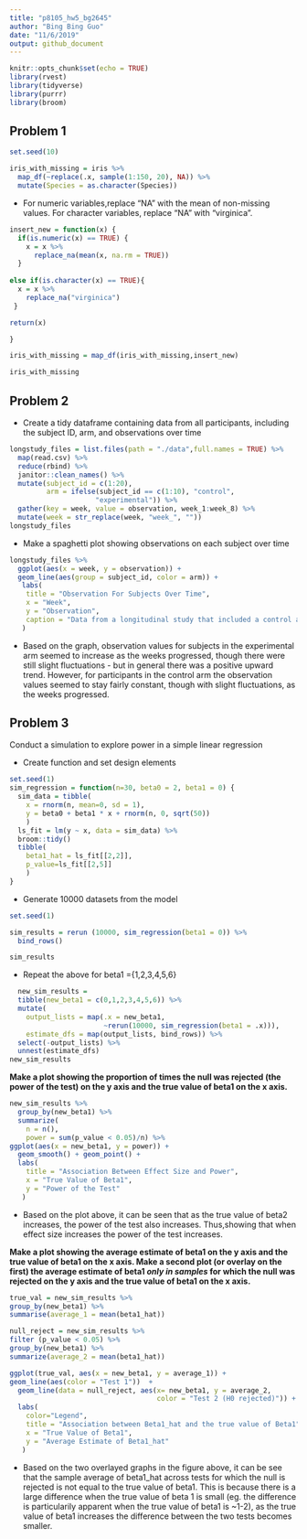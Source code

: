 ```yaml
---
title: "p8105_hw5_bg2645"
author: "Bing Bing Guo"
date: "11/6/2019"
output: github_document
---
```


```r
knitr::opts_chunk$set(echo = TRUE)
library(rvest)
library(tidyverse)
library(purrr)
library(broom)
```


## Problem 1 
```r
set.seed(10)

iris_with_missing = iris %>% 
  map_df(~replace(.x, sample(1:150, 20), NA)) %>%
  mutate(Species = as.character(Species))
```
* For numeric variables,replace "NA" with the mean of non-missing values. For character variables, replace "NA" with "virginica".
```r
insert_new = function(x) {
  if(is.numeric(x) == TRUE) {
    x = x %>%
      replace_na(mean(x, na.rm = TRUE))
  }
  
else if(is.character(x) == TRUE){
  x = x %>%
    replace_na("virginica")
 }

return(x)

}

iris_with_missing = map_df(iris_with_missing,insert_new) 

iris_with_missing
```

## Problem 2 
* Create a tidy dataframe containing data from all participants, including the subject ID, arm, and observations over time
```r
longstudy_files = list.files(path = "./data",full.names = TRUE) %>% 
  map(read.csv) %>% 
  reduce(rbind) %>% 
  janitor::clean_names() %>%
  mutate(subject_id = c(1:20), 
         arm = ifelse(subject_id == c(1:10), "control",
                     "experimental")) %>% 
  gather(key = week, value = observation, week_1:week_8) %>% 
  mutate(week = str_replace(week, "week_", ""))
longstudy_files
```
* Make a spaghetti plot showing observations on each subject over time
```r
longstudy_files %>% 
  ggplot(aes(x = week, y = observation)) + 
  geom_line(aes(group = subject_id, color = arm)) + 
   labs(
    title = "Observation For Subjects Over Time",
    x = "Week",
    y = "Observation",
    caption = "Data from a longitudinal study that included a control arm and an experimental arm"
   )
```

* Based on the graph, observation values for subjects in the experimental arm seemed to increase as the weeks progressed, though there were still slight fluctuations - but in general there was a positive upward trend. However, for participants in the control arm the observation values seemed to stay fairly constant, though with slight fluctuations, as the weeks progressed. 

## Problem 3 

Conduct a simulation to explore power in a simple linear regression 

* Create function and set design elements 

```r
set.seed(1)
sim_regression = function(n=30, beta0 = 2, beta1 = 0) {
  sim_data = tibble(
    x = rnorm(n, mean=0, sd = 1),
    y = beta0 + beta1 * x + rnorm(n, 0, sqrt(50))
    )
  ls_fit = lm(y ~ x, data = sim_data) %>%
  broom::tidy()
  tibble( 
    beta1_hat = ls_fit[[2,2]],
    p_value=ls_fit[[2,5]]
    )
}
```
* Generate 10000 datasets from the model
```r
set.seed(1)

sim_results = rerun (10000, sim_regression(beta1 = 0)) %>% 
  bind_rows()

sim_results
```

* Repeat the above for beta1 ={1,2,3,4,5,6}

```r
  new_sim_results = 
  tibble(new_beta1 = c(0,1,2,3,4,5,6)) %>% 
  mutate(
    output_lists = map(.x = new_beta1, 
                       ~rerun(10000, sim_regression(beta1 = .x))),
    estimate_dfs = map(output_lists, bind_rows)) %>% 
  select(-output_lists) %>% 
  unnest(estimate_dfs)
new_sim_results
```

**Make a plot showing the proportion of times the null was rejected (the power of the test) on the y axis and the true value of beta1 on the x axis.**

```r
new_sim_results %>% 
  group_by(new_beta1) %>% 
  summarize(
    n = n(),
    power = sum(p_value < 0.05)/n) %>% 
ggplot(aes(x = new_beta1, y = power)) + 
  geom_smooth() + geom_point() + 
  labs(
    title = "Association Between Effect Size and Power",
    x = "True Value of Beta1",
    y = "Power of the Test"
   )
```

* Based on the plot above, it can be seen that as the true value of beta2 increases, the power of the test also increases. Thus,showing that when effect size increases the power of the test increases. 



**Make a plot showing the average estimate of beta1 on the y axis and the true value of beta1 on the x axis. Make a second plot (or overlay on the first) the average estimate of beta1 *only in samples* for which the null was rejected on the y axis and the true value of beta1 on the x axis.**
```r
true_val = new_sim_results %>%
group_by(new_beta1) %>% 
summarise(average_1 = mean(beta1_hat))

null_reject = new_sim_results %>%
filter (p_value < 0.05) %>% 
group_by(new_beta1) %>% 
summarize(average_2 = mean(beta1_hat))

ggplot(true_val, aes(x = new_beta1, y = average_1)) +
geom_line(aes(color = "Test 1"))  +
  geom_line(data = null_reject, aes(x= new_beta1, y = average_2, 
                                    color = "Test 2 (H0 rejected)")) +
  labs(
    color="Legend",
    title = "Association between Beta1_hat and the true value of Beta1",
    x = "True Value of Beta1",
    y = "Average Estimate of Beta1_hat"
   )
```

* Based on the two overlayed graphs in the figure above, it can be see that the sample average of beta1_hat across tests for which the null is rejected is not equal to the true value of beta1. This is because there is a large difference when the true value of beta 1 is small (eg. the difference is particularily apparent when the true value of beta1 is ~1-2), as the true value of beta1 increases the difference between the two tests becomes smaller. 


